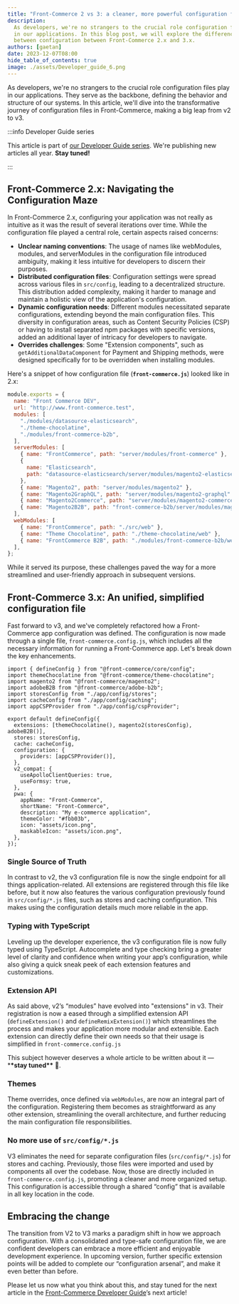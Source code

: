 ```yaml
---
title: "Front-Commerce 2 vs 3: a cleaner, more powerful configuration file"
description:
  As developers, we're no strangers to the crucial role configuration files play
  in our applications. In this blog post, we will explore the differences
  between configuration between Front-Commerce 2.x and 3.x.
authors: [gaetan]
date: 2023-12-07T08:00
hide_table_of_contents: true
image: ./assets/Developer_guide_6.png
---
```


As developers, we're no strangers to the crucial role configuration files play
in our applications. They serve as the backbone, defining the behavior and
structure of our systems. In this article, we'll dive into the transformative
journey of configuration files in Front-Commerce, making a big leap from v2 to
v3.

<!-- truncate -->

:::info Developer Guide series

This article is part of
[our Developer Guide series](./01-introducing-the-front-commerce-advent-calendar-series.mdx).
We're publishing new articles all year. **Stay tuned!**

:::

## Front-Commerce 2.x: Navigating the Configuration Maze

In Front-Commerce 2.x, configuring your application was not really as intuitive
as it was the result of several iterations over time. While the configuration
file played a central role, certain aspects raised concerns:

- **Unclear naming conventions**: The usage of names like webModules, modules,
  and serverModules in the configuration file introduced ambiguity, making it
  less intuitive for developers to discern their purposes.
- **Distributed configuration files**: Configuration settings were spread across
  various files in `src/config`, leading to a decentralized structure. This
  distribution added complexity, making it harder to manage and maintain a
  holistic view of the application's configuration.
- **Dynamic configuration needs**: Different modules necessitated separate
  configurations, extending beyond the main configuration files. This diversity
  in configuration areas, such as Content Security Policies (CSP) or having to
  install separated npm packages with specific versions, added an additional
  layer of intricacy for developers to navigate.
- **Overrides challenges**: Some "Extension components", such as
  `getAdditionalDataComponent` for Payment and Shipping methods, were designed
  specifically for to be overridden when installing modules.

Here's a snippet of how configuration file (**`front-commerce.js`**) looked like
in 2.x:

```jsx
module.exports = {
  name: "Front Commerce DEV",
  url: "http://www.front-commerce.test",
  modules: [
    "./modules/datasource-elasticsearch",
    "./theme-chocolatine",
    "./modules/front-commerce-b2b",
  ],
  serverModules: [
    { name: "FrontCommerce", path: "server/modules/front-commerce" },
    {
      name: "Elasticsearch",
      path: "datasource-elasticsearch/server/modules/magento2-elasticsearch",
    },
    { name: "Magento2", path: "server/modules/magento2" },
    { name: "Magento2GraphQL", path: "server/modules/magento2-graphql" },
    { name: "Magento2Commerce", path: "server/modules/magento2-commerce" },
    { name: "Magento2B2B", path: "front-commerce-b2b/server/modules/magento2" },
  ],
  webModules: [
    { name: "FrontCommerce", path: "./src/web" },
    { name: "Theme Chocolatine", path: "./theme-chocolatine/web" },
    { name: "FrontCommerce B2B", path: "./modules/front-commerce-b2b/web" },
  ],
};
```

While it served its purpose, these challenges paved the way for a more
streamlined and user-friendly approach in subsequent versions.

## Front-Commerce 3.x: An unified, simplified configuration file

Fast forward to v3, and we've completely refactored how a Front-Commerce app
configuration was defined. The configuration is now made through a single file,
`front-commerce.config.js`, which includes all the necessary information for
running a Front-Commerce app. Let's break down the key enhancements.

```tsx
import { defineConfig } from "@front-commerce/core/config";
import themeChocolatine from "@front-commerce/theme-chocolatine";
import magento2 from "@front-commerce/magento2";
import adobeB2B from "@front-commerce/adobe-b2b";
import storesConfig from "./app/config/stores";
import cacheConfig from "./app/config/caching";
import appCSPProvider from "./app/config/cspProvider";

export default defineConfig({
  extensions: [themeChocolatine(), magento2(storesConfig), adobeB2B()],
  stores: storesConfig,
  cache: cacheConfig,
  configuration: {
    providers: [appCSPProvider()],
  },
  v2_compat: {
    useApolloClientQueries: true,
    useFormsy: true,
  },
  pwa: {
    appName: "Front-Commerce",
    shortName: "Front-Commerce",
    description: "My e-commerce application",
    themeColor: "#fbb03b",
    icon: "assets/icon.png",
    maskableIcon: "assets/icon.png",
  },
});
```

### Single Source of Truth

In contrast to v2, the v3 configuration file is now the single endpoint for all
things application-related. All extensions are registered through this file like
before, but it now also features the various configuration previously found in
`src/config/*.js` files, such as stores and caching configuration. This makes
using the configuration details much more reliable in the app.

### Typing with TypeScript

Leveling up the developer experience, the v3 configuration file is now fully
typed using TypeScript. Autocomplete and type checking bring a greater level of
clarity and confidence when writing your app’s configuration, while also giving
a quick sneak peek of each extension features and customizations.

### Extension API

As said above, v2’s “modules” have evolved into "extensions" in v3. Their
registration is now a eased through a simplified extension API
(`defineExtension()` and `defineRemixExtension()`) which streamlines the process
and makes your application more modular and extensible. Each extension can
directly define their own needs so that their usage is simplified in
`front-commerce.config.js`

This subject however deserves a whole article to be written about it
— \***\*stay tuned\*\*** 👀.

### Themes

Theme overrides, once defined via `webModules`, are now an integral part of the
configuration. Registering them becomes as straightforward as any other
extension, streamlining the overall architecture, and further reducing the main
configuration file responsibilities.

### No more use of `src/config/*.js`

V3 eliminates the need for separate configuration files (`src/config/*.js`) for
stores and caching. Previously, those files were imported and used by components
all over the codebase. Now, those are directly included in
`front-commerce.config.js`, promoting a cleaner and more organized setup. This
configuration is accessible through a shared “config” that is available in all
key location in the code.

## Embracing the change

The transition from V2 to V3 marks a paradigm shift in how we approach
configuration. With a consolidated and type-safe configuration file, we are
confident developers can embrace a more efficient and enjoyable development
experience. In upcoming version, further specific extension points will be added
to complete our “configuration arsenal”, and make it even better than before.

Please let us now what you think about this, and stay tuned for the next article in the
[Front-Commerce Developer Guide](./01-introducing-the-front-commerce-advent-calendar-series.mdx)’s next article!
